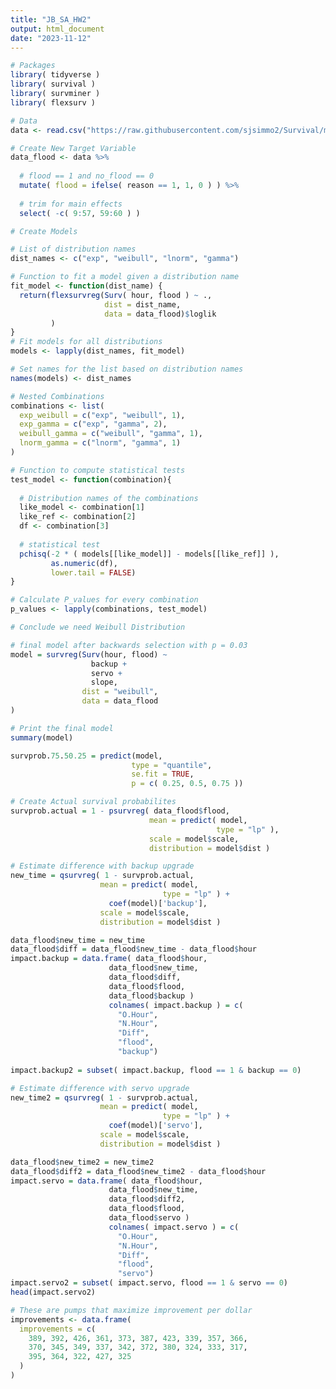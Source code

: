 ---
title: "JB_SA_HW2"
output: html_document
date: "2023-11-12"
---

```{r}
# Packages
library( tidyverse )
library( survival )
library( survminer )
library( flexsurv )
```

```{r}
# Data
data <- read.csv("https://raw.githubusercontent.com/sjsimmo2/Survival/master/hurricane.csv")
```

```{r}
# Create New Target Variable
data_flood <- data %>%
  
  # flood == 1 and no_flood == 0 
  mutate( flood = ifelse( reason == 1, 1, 0 ) ) %>%
  
  # trim for main effects
  select( -c( 9:57, 59:60 ) )
```

```{r}
# Create Models

# List of distribution names
dist_names <- c("exp", "weibull", "lnorm", "gamma")

# Function to fit a model given a distribution name
fit_model <- function(dist_name) {
  return(flexsurvreg(Surv( hour, flood ) ~ ., 
                     dist = dist_name, 
                     data = data_flood)$loglik
         )
}
# Fit models for all distributions
models <- lapply(dist_names, fit_model)

# Set names for the list based on distribution names
names(models) <- dist_names
```

```{r}
# Nested Combinations
combinations <- list(
  exp_weibull = c("exp", "weibull", 1),
  exp_gamma = c("exp", "gamma", 2),
  weibull_gamma = c("weibull", "gamma", 1),
  lnorm_gamma = c("lnorm", "gamma", 1)
)

# Function to compute statistical tests
test_model <- function(combination){
  
  # Distribution names of the combinations
  like_model <- combination[1]
  like_ref <- combination[2]
  df <- combination[3]
  
  # statistical test
  pchisq(-2 * ( models[[like_model]] - models[[like_ref]] ), 
         as.numeric(df), 
         lower.tail = FALSE)
}

# Calculate P_values for every combination
p_values <- lapply(combinations, test_model)

# Conclude we need Weibull Distribution
```

```{r}
# final model after backwards selection with p = 0.03
model = survreg(Surv(hour, flood) ~ 
                  backup + 
                  servo +
                  slope,
                dist = "weibull", 
                data = data_flood
)

# Print the final model
summary(model)
```

```{r}
survprob.75.50.25 = predict(model, 
                           type = "quantile", 
                           se.fit = TRUE,
                           p = c( 0.25, 0.5, 0.75 ))

```

```{r}
# Create Actual survival probabilites
survprob.actual = 1 - psurvreg( data_flood$flood,
                               mean = predict( model, 
                                              type = "lp" ),
                               scale = model$scale, 
                               distribution = model$dist )

# Estimate difference with backup upgrade
new_time = qsurvreg( 1 - survprob.actual,
                    mean = predict( model, 
                                  type = "lp" ) + 
                      coef(model)['backup'],
                    scale = model$scale, 
                    distribution = model$dist )

data_flood$new_time = new_time
data_flood$diff = data_flood$new_time - data_flood$hour
impact.backup = data.frame( data_flood$hour, 
                      data_flood$new_time, 
                      data_flood$diff,
                      data_flood$flood,
                      data_flood$backup )
                      colnames( impact.backup ) = c(
                        "O.Hour",
                        "N.Hour",
                        "Diff",
                        "flood",
                        "backup")
                      
impact.backup2 = subset( impact.backup, flood == 1 & backup == 0)

# Estimate difference with servo upgrade
new_time2 = qsurvreg( 1 - survprob.actual,
                    mean = predict( model, 
                                  type = "lp" ) + 
                      coef(model)['servo'],
                    scale = model$scale, 
                    distribution = model$dist )

data_flood$new_time2 = new_time2
data_flood$diff2 = data_flood$new_time2 - data_flood$hour
impact.servo = data.frame( data_flood$hour, 
                      data_flood$new_time, 
                      data_flood$diff2,
                      data_flood$flood,
                      data_flood$servo )
                      colnames( impact.servo ) = c(
                        "O.Hour",
                        "N.Hour",
                        "Diff",
                        "flood",
                        "servo")
impact.servo2 = subset( impact.servo, flood == 1 & servo == 0)
head(impact.servo2)
```

```{r}
# These are pumps that maximize improvement per dollar
improvements <- data.frame(
  improvements = c(
    389, 392, 426, 361, 373, 387, 423, 339, 357, 366,
    370, 345, 349, 337, 342, 372, 380, 324, 333, 317,
    395, 364, 322, 427, 325
  )
)
```
